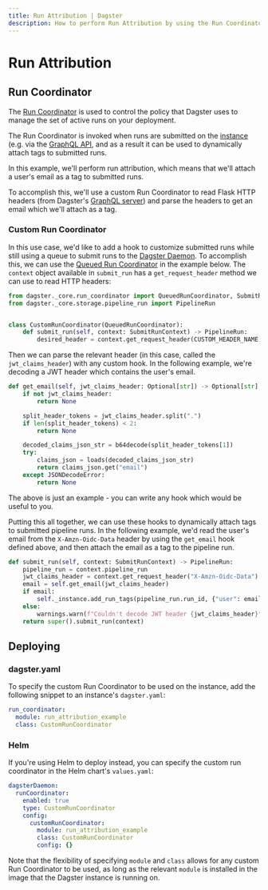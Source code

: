 ```yaml
---
title: Run Attribution | Dagster
description: How to perform Run Attribution by using the Run Coordinator.
---
```


# Run Attribution <Experimental />

## Run Coordinator

The [Run Coordinator](/deployment/run-coordinator) is used to control the policy that Dagster uses to manage the set of active runs on your deployment.

The Run Coordinator is invoked when runs are submitted on the [instance](/deployment/dagster-instance) (e.g. via the [GraphQL API](/concepts/dagit/graphql#launch-a-run), and as a result it can be used to dynamically attach <Link href="/concepts/solids-pipelines/pipelines#pipeline-tags">tags</Link> to submitted runs.

In this example, we'll perform run attribution, which means that we'll attach a user's email as a tag to submitted runs.

To accomplish this, we'll use a custom Run Coordinator to read Flask HTTP headers (from Dagster's [GraphQL server](/concepts/dagit/graphql)) and parse the headers to get an email which we'll attach as a tag.

### Custom Run Coordinator

In this use case, we'd like to add a hook to customize submitted runs while still using a queue to submit runs to the [Dagster Daemon](/deployment/dagster-daemon). To accomplish this, we can use the [Queued Run Coordinator](/deployment/run-coordinator#queuedruncoordinator) in the example below. The `context` object available in `submit_run` has a `get_request_header` method we can use to read HTTP headers:

```python file=/guides/dagster/run_attribution/custom_run_coordinator_skeleton.py startafter=start_custom_run_coordinator_marker endbefore=end_custom_run_coordinator_marker
from dagster._core.run_coordinator import QueuedRunCoordinator, SubmitRunContext
from dagster._core.storage.pipeline_run import PipelineRun


class CustomRunCoordinator(QueuedRunCoordinator):
    def submit_run(self, context: SubmitRunContext) -> PipelineRun:
        desired_header = context.get_request_header(CUSTOM_HEADER_NAME)
```

Then we can parse the relevant header (in this case, called the `jwt_claims_header`) with any custom hook. In the following example, we're decoding a JWT header which contains the user's email.

```python file=/guides/dagster/run_attribution/custom_run_coordinator.py startafter=start_email_marker endbefore=end_email_marker dedent=4
def get_email(self, jwt_claims_header: Optional[str]) -> Optional[str]:
    if not jwt_claims_header:
        return None

    split_header_tokens = jwt_claims_header.split(".")
    if len(split_header_tokens) < 2:
        return None

    decoded_claims_json_str = b64decode(split_header_tokens[1])
    try:
        claims_json = loads(decoded_claims_json_str)
        return claims_json.get("email")
    except JSONDecodeError:
        return None
```

The above is just an example - you can write any hook which would be useful to you.

Putting this all together, we can use these hooks to dynamically attach tags to submitted pipeline runs. In the following example, we'd read the user's email from the `X-Amzn-Oidc-Data` header by using the `get_email` hook defined above, and then attach the email as a tag to the pipeline run.

```python file=/guides/dagster/run_attribution/custom_run_coordinator.py startafter=start_submit_marker endbefore=end_submit_marker dedent=4
def submit_run(self, context: SubmitRunContext) -> PipelineRun:
    pipeline_run = context.pipeline_run
    jwt_claims_header = context.get_request_header("X-Amzn-Oidc-Data")
    email = self.get_email(jwt_claims_header)
    if email:
        self._instance.add_run_tags(pipeline_run.run_id, {"user": email})
    else:
        warnings.warn(f"Couldn't decode JWT header {jwt_claims_header}")
    return super().submit_run(context)
```

## Deploying

### dagster.yaml

To specify the custom Run Coordinator to be used on the instance, add the following snippet to an instance's `dagster.yaml`:

```yaml file=/guides/dagster/run_attribution/dagster.yaml
run_coordinator:
  module: run_attribution_example
  class: CustomRunCoordinator
```

### Helm

If you're using Helm to deploy instead, you can specify the custom run coordinator in the Helm chart's `values.yaml`:

```yaml file=/guides/dagster/run_attribution/values.yaml
dagsterDaemon:
  runCoordinator:
    enabled: true
    type: CustomRunCoordinator
    config:
      customRunCoordinator:
        module: run_attribution_example
        class: CustomRunCoordinator
        config: {}
```

Note that the flexibility of specifying `module` and `class` allows for any custom Run Coordinator to be used, as long as the relevant `module` is installed in the image that the Dagster instance is running on.
